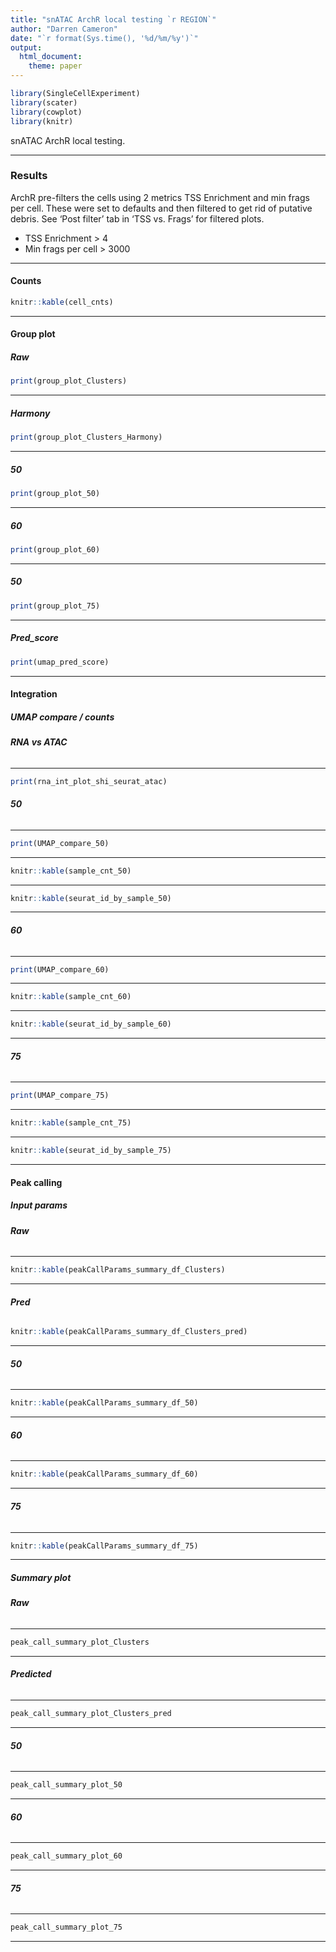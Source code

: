 ```yaml
---
title: "snATAC ArchR local testing `r REGION`"
author: "Darren Cameron"
date: "`r format(Sys.time(), '%d/%m/%y')`"
output:
  html_document:
    theme: paper
---
```


```r
library(SingleCellExperiment)
library(scater)
library(cowplot)
library(knitr)
```

snATAC ArchR local testing.

*** 

### Results {.tabset}

ArchR pre-filters the cells using 2 metrics TSS Enrichment and min frags per cell. These were set to defaults and then filtered to get rid of putative debris. See 'Post filter' tab in 'TSS vs. Frags' for filtered plots.

  + TSS Enrichment > 4
  + Min frags per cell > 3000

***

#### **Counts**

```R
knitr::kable(cell_cnts)
```

***


#### **Group plot** {.tabset}

##### **Raw**


```R
print(group_plot_Clusters)
```

***

##### **Harmony**


```R
print(group_plot_Clusters_Harmony)
```

***

##### **50**


```R
print(group_plot_50)
```

***

##### **60**


```R
print(group_plot_60)
```

***

##### **50**


```R
print(group_plot_75)
```

***

##### **Pred_score**


```R
print(umap_pred_score)
```

***


#### **Integration** {.tabset}

##### **UMAP compare / counts** {.tabset}

###### **RNA vs ATAC**

***

```R
print(rna_int_plot_shi_seurat_atac)
```

###### **50**

***

```R
print(UMAP_compare_50)
```

***

```R
knitr::kable(sample_cnt_50)
```

***

```R
knitr::kable(seurat_id_by_sample_50)
```

***



###### **60**

***

```R
print(UMAP_compare_60)
```

***

```R
knitr::kable(sample_cnt_60)
```

***

```R
knitr::kable(seurat_id_by_sample_60)
```

***

###### **75**

***

```R
print(UMAP_compare_75)
```

***

```R
knitr::kable(sample_cnt_75)
```

***

```R
knitr::kable(seurat_id_by_sample_75)
```

***

#### **Peak calling** {.tabset}

##### **Input params** {.tabset}

###### **Raw**

***

```R
knitr::kable(peakCallParams_summary_df_Clusters)
```

***

###### **Pred**


```R
knitr::kable(peakCallParams_summary_df_Clusters_pred)
```

***

###### **50**

***

```R
knitr::kable(peakCallParams_summary_df_50)
```

***

###### **60**

***

```R
knitr::kable(peakCallParams_summary_df_60)
```

***

###### **75**

***

```R
knitr::kable(peakCallParams_summary_df_75)
```

***


##### **Summary plot** {.tabset}

###### **Raw**

***

```R
peak_call_summary_plot_Clusters
```

***

###### **Predicted**

***

```R
peak_call_summary_plot_Clusters_pred
```

***

###### **50**

***

```R
peak_call_summary_plot_50
```

***

###### **60**

***

```R
peak_call_summary_plot_60
```

***

###### **75**

***

```R
peak_call_summary_plot_75
```

***

